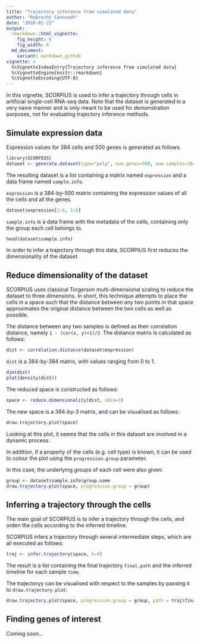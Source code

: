 ```yaml
---
title: "Trajectory inference from simulated data"
author: "Robrecht Cannoodt"
date: "2016-01-22"
output: 
  rmarkdown::html_vignette: 
    fig_height: 6
    fig_width: 6
  md_document:
    variant: markdown_github
vignette: >
  %\VignetteIndexEntry{Trajectory inference from simulated data}
  %\VignetteEngine{knitr::rmarkdown}
  %\VignetteEncoding{UTF-8}
---
```


<!-- built using 
render("simulated-data.Rmd", output_format = "all") 
-->

In this vignette, SCORPIUS is used to infer a trajectory through cells in artificial single-cell RNA-seq data.
Note that the dataset is generated in a very naive manner and is only meant to be used for demonstration purposes, not for evaluating trajectory inference methods.

## Simulate expression data
Expression values for 384 cells and 500 genes is generated as follows.
```r
library(SCORPIUS)
dataset <- generate.dataset(type="poly", num.genes=500, num.samples=384, num.groups=4)
```

The resulting dataset is a list containing a matrix named `expression` and a data frame named `sample.info`.

`expression` is a 384-by-500 matrix containing the expression values of all the cells and all the genes.
```r
dataset$expression[1:6, 1:6]
```

`sample.info` is a data frame with the metadata of the cells, containing only the group each cell belongs to.
```r
head(dataset$sample.info)
```

In order to infer a trajectory through this data, SCORPIUS first reduces the dimensionality of the dataset.

## Reduce dimensionality of the dataset
SCORPIUS uses classical Torgerson multi-dimensional scaling to reduce the dataset to three dimensions.
In short, this technique attempts to place the cells in a space such that the distance between any
two points in that space approximates the original distance between the two cells as well as possible.

The distance between any two samples is defined as their correlation distance, namely `1 - (cor(x, y)+1)/2`. 
The distance matrix is calculated as follows:
```r
dist <- correlation.distance(dataset$expression)
```


`dist` is a 384-by-384 matrix, with values ranging from 0 to 1.
```r
dim(dist)
plot(density(dist))
```


The reduced space is constructed as follows:
```r
space <- reduce.dimensionality(dist, ndim=3)
```


The new space is a 384-by-3 matrix, and can be visualised as follows:
```r
draw.trajectory.plot(space)
```


Looking at this plot, it seems that the cells in this dataset are involved in a dynamic process. 

In addition, if a property of the cells (e.g. cell type) is known, it can be used to colour the plot using the `progression.group` parameter.

In this case, the underlying groups of each cell were also given:
```r
group <- dataset$sample.info$group.name
draw.trajectory.plot(space, progression.group = group)
```


## Inferring a trajectory through the cells
The main goal of SCORPIUS is to infer a trajectory through the cells, and orden the cells according to the inferred timeline.

SCORPIUS infers a trajectory through several intermediate steps, which are all executed as follows:
```r
traj <- infer.trajectory(space, k=4)
```


The result is a list containing the final trajectory `final.path` and the inferred timeline for each sample `time`.

The trajectoryy can be visualised with respect to the samples by passing it to `draw.trajectory.plot`:
```r
draw.trajectory.plot(space, progression.group = group, path = traj$final.path)
```


## Finding genes of interest

Coming soon...
